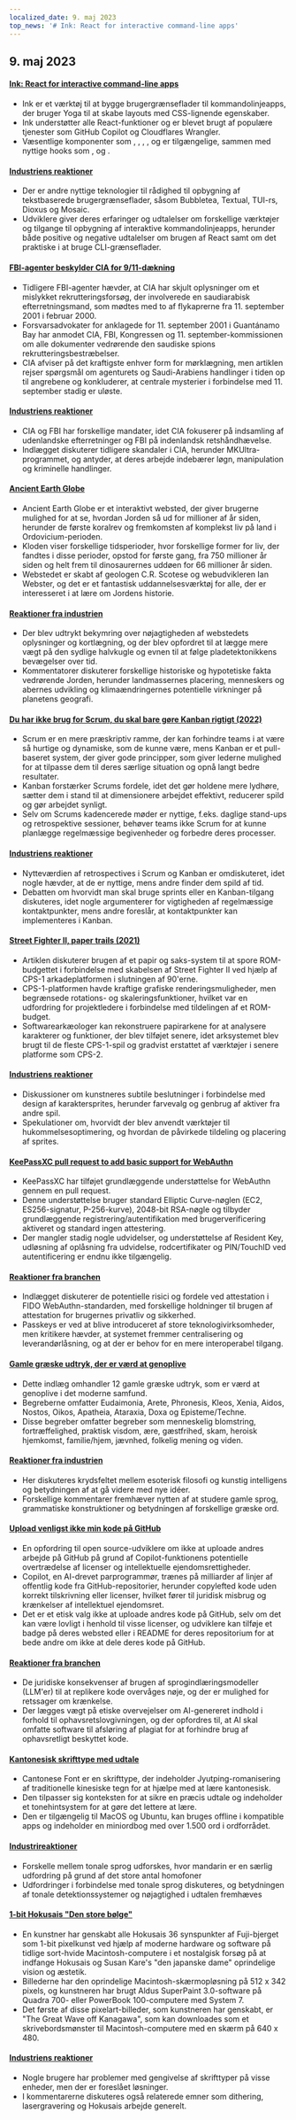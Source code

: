 ```yaml
---
localized_date: 9. maj 2023
top_news: '# Ink: React for interactive command-line apps'
---
```




<CallToAction />

<Steps>

## 9. maj 2023

#### [Ink: React for interactive command-line apps](https://github.com/vadimdemedes/ink)

- Ink er et værktøj til at bygge brugergrænseflader til kommandolinjeapps, der bruger Yoga til at skabe layouts med CSS-lignende egenskaber.
- Ink understøtter alle React-funktioner og er blevet brugt af populære tjenester som GitHub Copilot og Cloudflares Wrangler.
- Væsentlige komponenter som <Box>, <Text>, <Newline>, <Spacer>, <Static> og <Transform> er tilgængelige, sammen med nyttige hooks som <useInput>, <useStdin> og <useFocus>.

#### [Industriens reaktioner](http://news.ycombinator.com/item?id=35863837)

- Der er andre nyttige teknologier til rådighed til opbygning af tekstbaserede brugergrænseflader, såsom Bubbletea, Textual, TUI-rs, Dioxus og Mosaic.
- Udviklere giver deres erfaringer og udtalelser om forskellige værktøjer og tilgange til opbygning af interaktive kommandolinjeapps, herunder både positive og negative udtalelser om brugen af React samt om det praktiske i at bruge CLI-grænseflader.

#### [FBI-agenter beskylder CIA for 9/11-dækning](https://www.spytalk.co/p/exclusive-fbi-agents-accuse-cia-of)

- Tidligere FBI-agenter hævder, at CIA har skjult oplysninger om et mislykket rekrutteringsforsøg, der involverede en saudiarabisk efterretningsmand, som mødtes med to af flykaprerne fra 11. september 2001 i februar 2000.
- Forsvarsadvokater for anklagede for 11. september 2001 i Guantánamo Bay har anmodet CIA, FBI, Kongressen og 11. september-kommissionen om alle dokumenter vedrørende den saudiske spions rekrutteringsbestræbelser.
- CIA afviser på det kraftigste enhver form for mørklægning, men artiklen rejser spørgsmål om agenturets og Saudi-Arabiens handlinger i tiden op til angrebene og konkluderer, at centrale mysterier i forbindelse med 11. september stadig er uløste.

#### [Industriens reaktioner](http://news.ycombinator.com/item?id=35862656)

- CIA og FBI har forskellige mandater, idet CIA fokuserer på indsamling af udenlandske efterretninger og FBI på indenlandsk retshåndhævelse.
- Indlægget diskuterer tidligere skandaler i CIA, herunder MKUltra-programmet, og antyder, at deres arbejde indebærer løgn, manipulation og kriminelle handlinger.

#### [Ancient Earth Globe](https://dinosaurpictures.org/ancient-earth/#470)

- Ancient Earth Globe er et interaktivt websted, der giver brugerne mulighed for at se, hvordan Jorden så ud for millioner af år siden, herunder de første koralrev og fremkomsten af komplekst liv på land i Ordovicium-perioden.
- Kloden viser forskellige tidsperioder, hvor forskellige former for liv, der fandtes i disse perioder, opstod for første gang, fra 750 millioner år siden og helt frem til dinosaurernes uddøen for 66 millioner år siden.
- Webstedet er skabt af geologen C.R. Scotese og webudvikleren Ian Webster, og det er et fantastisk uddannelsesværktøj for alle, der er interesseret i at lære om Jordens historie.

#### [Reaktioner fra industrien](http://news.ycombinator.com/item?id=35856820)

- Der blev udtrykt bekymring over nøjagtigheden af webstedets oplysninger og kortlægning, og der blev opfordret til at lægge mere vægt på den sydlige halvkugle og evnen til at følge pladetektonikkens bevægelser over tid.
- Kommentatorer diskuterer forskellige historiske og hypotetiske fakta vedrørende Jorden, herunder landmassernes placering, menneskers og abernes udvikling og klimaændringernes potentielle virkninger på planetens geografi.

#### [Du har ikke brug for Scrum, du skal bare gøre Kanban rigtigt (2022)](https://lucasfcosta.com/2022/10/02/scrum-versus-kanban.html)

- Scrum er en mere præskriptiv ramme, der kan forhindre teams i at være så hurtige og dynamiske, som de kunne være, mens Kanban er et pull-baseret system, der giver gode principper, som giver lederne mulighed for at tilpasse dem til deres særlige situation og opnå langt bedre resultater.
- Kanban forstærker Scrums fordele, idet det gør holdene mere lydhøre, sætter dem i stand til at dimensionere arbejdet effektivt, reducerer spild og gør arbejdet synligt.
- Selv om Scrums kadencerede møder er nyttige, f.eks. daglige stand-ups og retrospektive sessioner, behøver teams ikke Scrum for at kunne planlægge regelmæssige begivenheder og forbedre deres processer.

#### [Industriens reaktioner](http://news.ycombinator.com/item?id=35857463)

- Nytteværdien af retrospectives i Scrum og Kanban er omdiskuteret, idet nogle hævder, at de er nyttige, mens andre finder dem spild af tid.
- Debatten om hvorvidt man skal bruge sprints eller en Kanban-tilgang diskuteres, idet nogle argumenterer for vigtigheden af regelmæssige kontaktpunkter, mens andre foreslår, at kontaktpunkter kan implementeres i Kanban.

#### [Street Fighter II, paper trails (2021)](https://fabiensanglard.net/sf2_sheets/index.html)

- Artiklen diskuterer brugen af et papir og saks-system til at spore ROM-budgettet i forbindelse med skabelsen af Street Fighter II ved hjælp af CPS-1 arkadeplatformen i slutningen af 90'erne.
- CPS-1-platformen havde kraftige grafiske renderingsmuligheder, men begrænsede rotations- og skaleringsfunktioner, hvilket var en udfordring for projektledere i forbindelse med tildelingen af et ROM-budget.
- Softwarearkæologer kan rekonstruere papirarkene for at analysere karakterer og funktioner, der blev tilføjet senere, idet arksystemet blev brugt til de fleste CPS-1-spil og gradvist erstattet af værktøjer i senere platforme som CPS-2.

#### [Industriens reaktioner](http://news.ycombinator.com/item?id=35859338)

- Diskussioner om kunstneres subtile beslutninger i forbindelse med design af karaktersprites, herunder farvevalg og genbrug af aktiver fra andre spil.
- Spekulationer om, hvorvidt der blev anvendt værktøjer til hukommelsesoptimering, og hvordan de påvirkede tildeling og placering af sprites.

#### [KeePassXC pull request to add basic support for WebAuthn](https://github.com/keepassxreboot/keepassxc/pull/8825)

- KeePassXC har tilføjet grundlæggende understøttelse for WebAuthn gennem en pull request.
- Denne understøttelse bruger standard Elliptic Curve-nøglen (EC2, ES256-signatur, P-256-kurve), 2048-bit RSA-nøgle og tilbyder grundlæggende registrering/autentifikation med brugerverificering aktiveret og standard ingen attestering.
- Der mangler stadig nogle udvidelser, og understøttelse af Resident Key, udløsning af oplåsning fra udvidelse, rodcertifikater og PIN/TouchID ved autentificering er endnu ikke tilgængelig.

#### [Reaktioner fra branchen](http://news.ycombinator.com/item?id=35859877)

- Indlægget diskuterer de potentielle risici og fordele ved attestation i FIDO WebAuthn-standarden, med forskellige holdninger til brugen af attestation for brugernes privatliv og sikkerhed.
- Passkeys er ved at blive introduceret af store teknologivirksomheder, men kritikere hævder, at systemet fremmer centralisering og leverandørlåsning, og at der er behov for en mere interoperabel tilgang.

#### [Gamle græske udtryk, der er værd at genoplive](https://classicalwisdom.substack.com/p/12-ancient-greek-terms-that-should)

- Dette indlæg omhandler 12 gamle græske udtryk, som er værd at genoplive i det moderne samfund.
- Begreberne omfatter Eudaimonia, Arete, Phronesis, Kleos, Xenia, Aidos, Nostos, Oikos, Apatheia, Ataraxia, Doxa og Episteme/Techne.
- Disse begreber omfatter begreber som menneskelig blomstring, fortræffelighed, praktisk visdom, ære, gæstfrihed, skam, heroisk hjemkomst, familie/hjem, jævnhed, folkelig mening og viden.

#### [Reaktioner fra industrien](http://news.ycombinator.com/item?id=35867935)

- Her diskuteres krydsfeltet mellem esoterisk filosofi og kunstig intelligens og betydningen af at gå videre med nye idéer.
- Forskellige kommentarer fremhæver nytten af at studere gamle sprog, grammatiske konstruktioner og betydningen af forskellige græske ord.

#### [Upload venligst ikke min kode på GitHub](https://nogithub.codeberg.page/)

- En opfordring til open source-udviklere om ikke at uploade andres arbejde på GitHub på grund af Copilot-funktionens potentielle overtrædelse af licenser og intellektuelle ejendomsrettigheder.
- Copilot, en AI-drevet parprogrammør, trænes på milliarder af linjer af offentlig kode fra GitHub-repositorier, herunder copylefted kode uden korrekt tilskrivning eller licenser, hvilket fører til juridisk misbrug og krænkelser af intellektuel ejendomsret.
- Det er et etisk valg ikke at uploade andres kode på GitHub, selv om det kan være lovligt i henhold til visse licenser, og udviklere kan tilføje et badge på deres websted eller i README for deres repositorium for at bede andre om ikke at dele deres kode på GitHub.

#### [Reaktioner fra branchen](http://news.ycombinator.com/item?id=35859142)

- De juridiske konsekvenser af brugen af sprogindlæringsmodeller (LLM'er) til at replikere kode overvåges nøje, og der er mulighed for retssager om krænkelse.
- Der lægges vægt på etiske overvejelser om AI-genereret indhold i forhold til ophavsretslovgivningen, og der opfordres til, at AI skal omfatte software til afsløring af plagiat for at forhindre brug af ophavsretligt beskyttet kode.

#### [Kantonesisk skrifttype med udtale](https://visual-fonts.com/)

- Cantonese Font er en skrifttype, der indeholder Jyutping-romanisering af traditionelle kinesiske tegn for at hjælpe med at lære kantonesisk.
- Den tilpasser sig konteksten for at sikre en præcis udtale og indeholder et tonehintsystem for at gøre det lettere at lære.
- Den er tilgængelig til MacOS og Ubuntu, kan bruges offline i kompatible apps og indeholder en miniordbog med over 1.500 ord i ordforrådet.

#### [Industrireaktioner](http://news.ycombinator.com/item?id=35867275)

- Forskelle mellem tonale sprog udforskes, hvor mandarin er en særlig udfordring på grund af det store antal homofoner
- Udfordringer i forbindelse med tonale sprog diskuteres, og betydningen af tonale detektionssystemer og nøjagtighed i udtalen fremhæves

#### [1-bit Hokusais "Den store bølge"](https://www.hypertalking.com/2023/05/08/1-bit-pixel-art-of-hokusais-the-great-wave-off-kanagawa/)

- En kunstner har genskabt alle Hokusais 36 synspunkter af Fuji-bjerget som 1-bit pixelkunst ved hjælp af moderne hardware og software på tidlige sort-hvide Macintosh-computere i et nostalgisk forsøg på at indfange Hokusais og Susan Kare's "den japanske dame" oprindelige vision og æstetik.
- Billederne har den oprindelige Macintosh-skærmopløsning på 512 x 342 pixels, og kunstneren har brugt Aldus SuperPaint 3.0-software på Quadra 700- eller PowerBook 100-computere med System 7.
- Det første af disse pixelart-billeder, som kunstneren har genskabt, er "The Great Wave off Kanagawa", som kan downloades som et skrivebordsmønster til Macintosh-computere med en skærm på 640 x 480.

#### [Industriens reaktioner](http://news.ycombinator.com/item?id=35866283)

- Nogle brugere har problemer med gengivelse af skrifttyper på visse enheder, men der er foreslået løsninger.
- I kommentarerne diskuteres også relaterede emner som dithering, lasergravering og Hokusais arbejde generelt.

</Steps>
